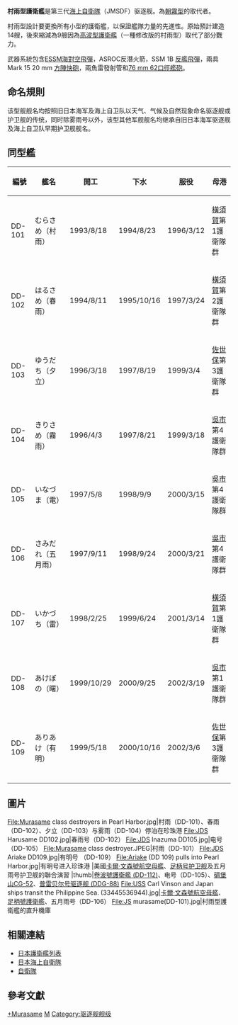 {{軍艦模板
|名稱= 村雨型 [[File:Naval_Ensign_of_Japan.svg|30px]]<br /><small>むらさめ型</small>
|圖片= [[File:JDS_Samidare_DD106.jpg|300px]]
|照片說明=
|艦種= 護衛艦
|艦名= 氣候命名法
|擁有國= {{JAP}}
|前型= [[朝霧型護衛艦|朝霧型]]
|次型= [[高波型護衛艦|高波型]]
|同型= 見"同型艦"
|數量= 9艘
|竣工= 1993 
|結局= 
|狀態= 現役
|排水= 
|標準= 4550噸
|基準= 
|滿載= 6200噸 
|長度= 151m
|闊度= 17.4m
|吃水= 5.2m
|飛行= 
|鍋爐= 4具[[燃氣渦輪引擎|燃氣渦輪引擎]]<br>(2×通用LM-2500和2×[[勞斯萊斯|勞斯萊斯]]SM1C)
|引擎= COGAG 2軸 60,000馬力
|極速= 30節
|續航= 
|燃料= 柴油
|乘員= 165人，艦長[[中校|二等海佐]]編階
|射控裝置=2-21型射控雷達
|電戰系統=NEC廠NOLQ2/3型電戰系統<br>熱焰彈與干擾絲
|電子設備=OPS-20型導航雷達<br>OYQ-103反潛戰鬥系統
|偵搜設備=OPS-24型3D對空雷達<br>OQR-1拖曳聲納<br>OQS-5艦體聲納
|艦載機=[[SH-60海鷹直升機|SH-60J/K海鷹直升機]]一架
|裝備= SSM-1B反艦飛彈<br>[[垂直發射系統|垂直發射系統]] Mk 48 16具<br>[[RIM-162飛彈|RIM-162進化型海麻雀飛彈(ESSM)]]×16枚<br> [[四一式垂直發射系統|Mk 41垂直發射系統]]16具<br>[[反潛火箭|反潛火箭]]<br />ASROC反潛火箭×16枚<br>1 × [[奧托布雷達76公厘艦炮|奧托布雷達76公厘艦炮]]<br>2×[[方陣快砲|方陣快砲]]<br>2×68型魚雷發射器
|裝甲= 
|其它=艦艉SLQ-25海女精靈魚雷誘餌
}}
'''村雨型護衛艦'''是第三代[[海上自衛隊|海上自衛隊]]（JMSDF）驱逐舰。為[[朝霧型護衛艦|朝霧型]]的取代者。

村雨型設計要更換所有小型的護衛艦，以保證艦隊力量的先進性。原始預計建造14艘，後來縮減為9艘因為[[高波型護衛艦|高波型護衛艦]]（一種修改版的村雨型）取代了部分戰力。

武器系統包含[[RIM-162飛彈|ESSM]][[海對空飛彈|海對空飛彈]]，ASROC反潛火箭，SSM 1B [[反艦飛彈|反艦飛彈]]，兩具Mark 15 20 mm [[方陣快砲|方陣快砲]]，兩魚雷發射管和[[奧托布雷達76公厘艦炮|76 mm 62口徑艦砲]]。

== 命名規則 ==
该型舰舰名均按照旧日本海军及海上自卫队以天气、气候及自然现象命名驱逐舰或护卫舰的传统，同时除雾雨号以外，该型其他军舰舰名均继承自旧日本海军驱逐舰及海上自卫队早期护卫舰舰名。

== 同型艦 ==
{|class=wikitable
! 編號 ||艦名|| 開工 || 下水 || 服役 || 母港 
|-
| DD-101 || むらさめ（村雨）
| 1993/8/18 || 1994/8/23 
| 1996/3/12  || [[橫須賀|橫須賀]]第1護衛隊群
|-
| DD-102 || はるさめ（春雨）
| 1994/8/11 || 1995/10/16  
| 1997/3/24 || [[橫須賀|橫須賀]]第2護衛隊群
|-
| DD-103 || ゆうだち（夕立）
| 1996/3/18 || 1997/8/19  
| 1999/3/4 || [[佐世保市|佐世保]]第3護衛隊群
|-
| DD-104 || きりさめ（霧雨）
| 1996/4/3 || 1997/8/21  
| 1999/3/18 || [[吳市|吳市]]第4護衛隊群
|-
| DD-105 || いなづま（電）
| 1997/5/8 || 1998/9/9  
| 2000/3/15 || [[吳市|吳市]]第4護衛隊群
|-
| DD-106 || さみだれ（五月雨）
| 1997/9/11 || 1998/9/24
| 2000/3/21 || [[吳市|吳市]]第4護衛隊群
|-
| DD-107 || いかづち（雷）
| 1998/2/25 || 1999/6/24 
| 2001/3/14 || [[橫須賀|橫須賀]]第1護衛隊群
|-
| DD-108 || あけぼの（曙） 
| 1999/10/29 || 2000/9/25  
| 2002/3/19 || [[吳市|吳市]]第1護衛隊群
|-
| DD-109 || ありあけ（有明）
| 1999/5/18 || 2000/10/16  
| 2002/3/6 || [[佐世保市|佐世保]]第3護衛隊群
|}

== 圖片 ==
<gallery>
File:Murasame class destroyers in Pearl Harbor.jpg|村雨（DD-101）、春雨（DD-102）、夕立（DD-103）与雾雨（DD-104）停泊在珍珠港
File:JDS Harusame DD102.jpg|春雨号（DD-102）
File:JDS Inazuma DD105.jpg|电号（DD-105）
File:Murasame class destroyer.JPEG|村雨（DD-101）
File:JDS Ariake DD109.jpg|有明号 （DD-109）
File:Ariake (DD 109) pulls into Pearl Harbor.jpg|有明号进入珍珠港
|美國[[卡爾·文森號航空母艦|卡爾·文森號航空母艦]]、[[足柄号护卫舰|足柄号护卫舰]]及五月雨号护卫舰的聯合演習
|thumb|[[高波級護衛艦|卷波號護衛艦 (DD-112)]]、电号（DD-105）、[[提康德罗加级导弹巡洋舰|碉堡山CG-52]]、[[普雷贝尔号驱逐舰_(DDG-88)|普雷贝尔号驱逐舰 (DDG-88)]]
File:USS Carl Vinson and Japan ships transit the Philippine Sea. (33445536944).jpg|[[卡爾·文森號航空母艦|卡爾·文森號航空母艦]]、[[足柄號護衛艦|足柄號護衛艦]]、五月雨号（DD-106）
File:JS murasame(DD-101).jpg|村雨型護衛艦的直升機庫
</gallery>

== 相關連結 ==
* [[護衛艦_(日本)#護衛艦列表|日本護衛艦列表]]
*[[日本海上自衛隊|日本海上自衛隊]]
*[[自衛隊|自衛隊]]

==參考文獻==
{{reflist}}

{{日本護衛艦}}

[[Category:日本海上自衛隊護衛艦|+Murasame]]
[[Category:日本軍艦艦級|M]]
[[Category:驱逐舰舰级|Category:驱逐舰舰级]]